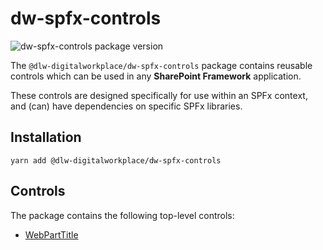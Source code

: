 
<Meta title="SPFx controls/Introduction" />

# dw-spfx-controls

![dw-spfx-controls package version](https://img.shields.io/github/package-json/v/dlw-digitalworkplace/dw-component-lib?filename=packages%2Fdw-spfx-controls%2Fpackage.json&label=%40dlw-digitalworkplace%2Fdw-spfx-controls&logo=github)

The `@dlw-digitalworkplace/dw-spfx-controls` package contains reusable controls which can be used in any **SharePoint Framework** application.

These controls are designed specifically for use within an SPFx context, and (can) have dependencies on specific SPFx libraries.

## Installation

```shell
yarn add @dlw-digitalworkplace/dw-spfx-controls
```

## Controls

The package contains the following top-level controls:

- [WebPartTitle](?path=/docs/spfx-controls-webparttitle--page)
